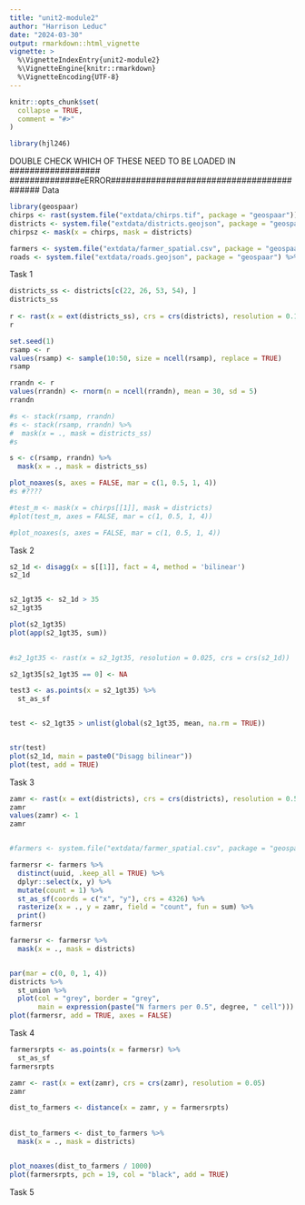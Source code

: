 ```yaml
---
title: "unit2-module2"
author: "Harrison Leduc"
date: "2024-03-30"
output: rmarkdown::html_vignette
vignette: >
  %\VignetteIndexEntry{unit2-module2}
  %\VignetteEngine{knitr::rmarkdown}
  %\VignetteEncoding{UTF-8}
---
```


```r
knitr::opts_chunk$set(
  collapse = TRUE,
  comment = "#>"
)
```

```r
library(hjl246)
```

DOUBLE CHECK WHICH OF THESE NEED TO BE LOADED IN ##################
##############eERROR##########################################
Data
```r
library(geospaar)
chirps <- rast(system.file("extdata/chirps.tif", package = "geospaar"))
districts <- system.file("extdata/districts.geojson", package = "geospaar") %>%   st_read %>% mutate(ID = 1:nrow(.))
chirpsz <- mask(x = chirps, mask = districts)

farmers <- system.file("extdata/farmer_spatial.csv", package = "geospaar") %>%     read_csv(show_col_types = FALSE) 
roads <- system.file("extdata/roads.geojson", package = "geospaar") %>% st_read


```

Task 1
```r

districts_ss <- districts[c(22, 26, 53, 54), ]
districts_ss
  
r <- rast(x = ext(districts_ss), crs = crs(districts), resolution = 0.1)
r

set.seed(1)
rsamp <- r
values(rsamp) <- sample(10:50, size = ncell(rsamp), replace = TRUE)
rsamp

rrandn <- r
values(rrandn) <- rnorm(n = ncell(rrandn), mean = 30, sd = 5)
rrandn

#s <- stack(rsamp, rrandn)
#s <- stack(rsamp, rrandn) %>% 
#  mask(x = ., mask = districts_ss)
#s

s <- c(rsamp, rrandn) %>% 
  mask(x = ., mask = districts_ss)

plot_noaxes(s, axes = FALSE, mar = c(1, 0.5, 1, 4))
#s #????

#test_m <- mask(x = chirps[[1]], mask = districts)
#plot(test_m, axes = FALSE, mar = c(1, 0.5, 1, 4)) 

#plot_noaxes(s, axes = FALSE, mar = c(1, 0.5, 1, 4))  

```

Task 2
```r
s2_1d <- disagg(x = s[[1]], fact = 4, method = 'bilinear') 
s2_1d


s2_1gt35 <- s2_1d > 35
s2_1gt35

plot(s2_1gt35)
plot(app(s2_1gt35, sum))

  
#s2_1gt35 <- rast(x = s2_1gt35, resolution = 0.025, crs = crs(s2_1d))

s2_1gt35[s2_1gt35 == 0] <- NA

test3 <- as.points(x = s2_1gt35) %>% 
  st_as_sf


test <- s2_1gt35 > unlist(global(s2_1gt35, mean, na.rm = TRUE))


str(test)
plot(s2_1d, main = paste0("Disagg bilinear"))
plot(test, add = TRUE)


```

Task 3
```r
zamr <- rast(x = ext(districts), crs = crs(districts), resolution = 0.5)
zamr
values(zamr) <- 1
zamr


#farmers <- system.file("extdata/farmer_spatial.csv", package = "geospaar") %>%     read_csv(show_col_types = FALSE) 

farmersr <- farmers %>% 
  distinct(uuid, .keep_all = TRUE) %>% 
  dplyr::select(x, y) %>% 
  mutate(count = 1) %>% 
  st_as_sf(coords = c("x", "y"), crs = 4326) %>% 
  rasterize(x = ., y = zamr, field = "count", fun = sum) %>% 
  print()
farmersr

farmersr <- farmersr %>% 
  mask(x = ., mask = districts)


par(mar = c(0, 0, 1, 4))
districts %>% 
  st_union %>% 
  plot(col = "grey", border = "grey", 
       main = expression(paste("N farmers per 0.5", degree, " cell")))
plot(farmersr, add = TRUE, axes = FALSE)
```

Task 4
```r
farmersrpts <- as.points(x = farmersr) %>% 
  st_as_sf
farmersrpts

zamr <- rast(x = ext(zamr), crs = crs(zamr), resolution = 0.05)
zamr

dist_to_farmers <- distance(x = zamr, y = farmersrpts)
  
  
dist_to_farmers <- dist_to_farmers %>% 
  mask(x = ., mask = districts)


plot_noaxes(dist_to_farmers / 1000)
plot(farmersrpts, pch = 19, col = "black", add = TRUE)
```

Task 5
```r

```

